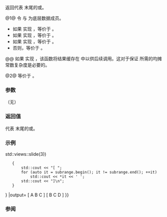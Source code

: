 {{cpp/ranges/slide_view/title|end}}
{{cpp/ranges/slide_view/navbar}}
{{dcl begin}}
{{dcl|num=1|since=c++23|1=
constexpr auto end()
    requires (!(/*simple-view*/&lt;V&gt; &amp;&amp; /*slide-caches-nothing*/&lt;const V&gt;));
}}
{{dcl|num=2|since=c++23|1=
constexpr auto end() const
    requires /*slide-caches-nothing*/&lt;const V&gt;;
}}
{{dcl end}}

返回代表 {{tt|slide_view}} 末尾的{{rlp|sentinel|哨位}}或{{rlp|iterator|迭代器}}。

@1@ 令 {{rlpsi|/#base_}} 与 {{rlpsi|/#n_}} 为底层数据成员。
* 如果 {{c/core|V}} 实现 {{rlpsi|#slide-caches-nothing}}，等价于 {{c|return iterator&lt;false&gt;(ranges::begin(base_) + ranges::range_difference_t&lt;V&gt;(size()), n_);}}。
* 如果 {{c/core|V}} 实现 {{rlpsi|#slide-caches-last}}，等价于 {{c|return iterator&lt;false&gt;(ranges::prev(ranges::end(base_), n_ - 1, ranges::begin(base_)), n_);}}。
* 如果 {{c/core|V}} 实现 {{lconcept|common_range}}，等价于 {{c|return iterator&lt;false&gt;(ranges::end(base_), ranges::end(base_), n_);}}。
* 否则，等价于 {{c|return sentinel(ranges::end(base_));}}。

@@ 如果 {{c/core|V}} 实现 {{rlpsi|#slide-caches-last}}，该函数将结果缓存在 {{rlpsi|/#cached_end_}} 中以供后续调用。这对于保证 {{lconcept|range}} 所需的均摊常数复杂度是必要的。

@2@ 等价于 {{c|begin() + ranges::range_difference_t&lt;const V&gt;(size())}}。

===参数===
（无）

===返回值===
代表 {{rlpt|/|slide_view}} 末尾的{{rlp|sentinel|哨位}}或{{rlp|iterator|迭代器}}。

===示例===
{{example
|code=
#include &lt;iostream&gt;
#include &lt;ranges&gt;

int main()
{
    static constexpr auto source = {'A', 'B', 'C', 'D'};

    for (const auto subrange: source {{!}} std::views::slide(3))
    {
        std::cout &lt;&lt; "[ ";
        for (auto it = subrange.begin(); it != subrange.end(); ++it)
            std::cout &lt;&lt; *it &lt;&lt; ' ';
        std::cout &lt;&lt; "]\n";
    }
}
|output=
[ A B C ]
[ B C D ]
}}

===参阅===
{{dsc begin}}
{{dsc inc|cpp/ranges/adaptor/dsc begin|slide_view}}
{{dsc inc|cpp/ranges/dsc begin}}
{{dsc inc|cpp/ranges/dsc end}}
{{dsc end}}

{{langlinks|en|es|ja|ru}}